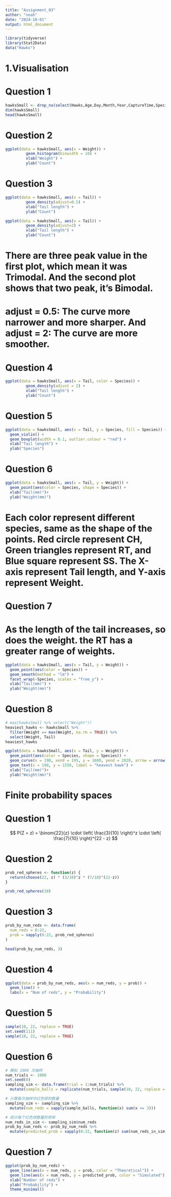 ---
title: "Assignment_03"
author: "noah"
date: "2024-10-01"
output: html_document
---

```{r setup, include=FALSE}
library(tidyverse)
library(Stat2Data)
data("Hawks")
```

# 1.Visualisation
# Question 1
```{r}
hawksSmall <- drop_na(select(Hawks,Age,Day,Month,Year,CaptureTime,Species,Wing,Weight,Tail))
dim(hawksSmall)
head(hawksSmall)

```


# Question 2
```{r}
ggplot(data = hawksSmall, aes(x = Weight)) +
         geom_histogram(binwidth = 10) +
         xlab("Weight") +
         ylab("Count")

```


# Question 3
```{r}
ggplot(data = hawksSmall, aes(x = Tail)) +
         geom_density(adjust=0.5) +
         xlab("Tail length") +
         ylab("Count")

ggplot(data = hawksSmall, aes(x = Tail)) +
         geom_density(adjust=2) +
         xlab("Tail length") +
         ylab("Count")
```

# There are three peak value in the first plot, which mean it was Trimodal. And the second plot shows that two peak, it's Bimodal.
# adjust = 0.5: The curve more narrower and more sharper. And adjust = 2: The curve are more smoother.

# Question 4
```{r}
ggplot(data = hawksSmall, aes(x = Tail, color = Species)) +
         geom_density(adjust = 2) +
         xlab("Tail length") +
         ylab("Count")
```

# Question 5
```{r}
ggplot(data = hawksSmall, aes(x = Tail, y = Species, fill = Species)) +
  geom_violin() +
  geom_boxplot(width = 0.1, outlier.colour = "red") +
  xlab("Tail length") +
  ylab("Species")

```

# Question 6
```{r}
ggplot(data = hawksSmall, aes(x = Tail, y = Weight)) +
  geom_point(aes(color = Species, shape = Species)) +
  xlab("Tail(mm)")+
  ylab("Weight(mm)")

```

# Each color represent different species, same as the shape of the points. Red circle represent CH, Green triangles represent RT, and Blue square represent SS. The X-axis represent Tail length, and Y-axis represent Weight.


# Question 7

# As the length of the tail increases, so does the weight. the RT has a greater range of weights.
```{r}
ggplot(data = hawksSmall, aes(x = Tail, y = Weight)) +
  geom_point(aes(color = Species)) +
  geom_smooth(method = "lm") +
  facet_wrap(~Species, scales = "free_y") +
  xlab("Tail(mm)") +
  ylab("Weight(mm)")

```


# Question 8
```{r}
# max(hawksSmall %>% select("Weight"))
heaviest_hawks <- hawksSmall %>%
  filter(Weight == max(Weight, na.rm = TRUE)) %>%
  select(Weight, Tail)
heaviest_hawks

ggplot(data = hawksSmall, aes(x = Tail, y = Weight)) +
  geom_point(aes(color = Species, shape = Species)) +
  geom_curve(x = 190, xend = 195, y = 1600, yend = 2020, arrow = arrow(length = unit(0.5, 'cm')), curvature = 0.1) +
  geom_text(x = 190, y = 1550, label = "heavest hawk") +
  xlab("Tail(mm)")+
  ylab("Weight(mm)")

```



# Finite probability spaces
# Question 1
$$
P(Z = z) = \binom{22}{z} \cdot \left( \frac{3}{10} \right)^z \cdot \left( \frac{7}{10} \right)^{22 - z}
$$

# Question 2
```{r}
prob_red_spheres <- function(z) {
  return(choose(22, z) * (3/10)^z * (7/10)^(22-z))
}

prob_red_spheres(10)

```

# Question 3
```{r}
prob_by_num_reds <- data.frame(
  num_reds = 0:22,
  prob = sapply(0:22, prob_red_spheres)
)

head(prob_by_num_reds, 3)

```

# Question 4
```{r}
ggplot(data = prob_by_num_reds, aes(x = num_reds, y = prob)) +
  geom_line() +
  labs(x = "Num of reds", y = "Probability")

```

# Question 5
```{r}
sample(10, 22, replace = TRUE)
set.seed(111)
sample(10, 22, replace = TRUE)

```

# Question 6
```{r}
# 模拟 1000 次抽样
num_trials <- 1000
set.seed(0)
sampling_sim <- data.frame(trial = 1:num_trials) %>%
  mutate(sample_balls = replicate(num_trials, sample(10, 22, replace = TRUE)))

# 计算每次抽样中红色球的数量
sampling_sim <- sampling_sim %>%
  mutate(num_reds = sapply(sample_balls, function(x) sum(x <= 3)))

# 统计每个红色球数量的频率
num_reds_in_sim <- sampling_sim$num_reds
prob_by_num_reds <- prob_by_num_reds %>%
  mutate(predicted_prob = sapply(0:22, function(z) sum(num_reds_in_sim == z) / num_trials))


```

# Question 7
```{r}
ggplot(prob_by_num_reds) +
  geom_line(aes(x = num_reds, y = prob, color = "Theoretical")) +
  geom_line(aes(x = num_reds, y = predicted_prob, color = "Simulated"), linetype = "dashed") +
  xlab("Number of reds") +
  ylab("Probability") +
  theme_minimal()

```












